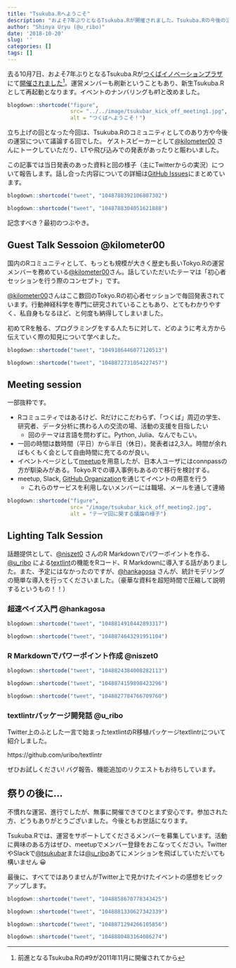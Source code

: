 ```yaml
---
title: "Tsukuba.Rへようこそ"
description: "およそ7年ぶりとなるTsukuba.Rが開催されました。Tsukuba.Rの今後の活動について話いました。また、Tokyo.Rの運営メンバーを務める@kilometer00さんによるゲストトークを始め、LTも盛り上がりました。"
author: "Shinya Uryu (@u_ribo)"
date: '2018-10-20'
slug: ''
categories: []
tags: []
---
```


去る10月7日、およそ7年ぶりとなるTsukuba.Rが[つくばイノベーションプラザ](http://www.city.tsukuba.lg.jp/shisetsu/shiminseikatsu/1002800.html)にて[開催されました](https://www.meetup.com/ja-JP/TsukubaR/events/254321674/)[^1]。運営メンバーも刷新ということもあり、新生Tsukuba.Rとして再起動となります。イベントのナンバリングも#1と改めました。

[^1]: 前進となるTsukuba.Rの#9が2011年11月に開催されてから


```r
blogdown::shortcode("figure",
                    src= "../../image/tsukubar_kick_off_meeting1.jpg",
                    alt = "つくばへようこそ！")
```


立ち上げの回となった今回は、Tsukuba.Rのコミュニティとしてのあり方や今後の運営について議論する回でした。
ゲストスピーカーとして[\@kilometer00](http://twitter.com/kilometer00) さんにトークしていただり、LTや飛び込みでの発表があったりと賑わいました。

この記事では当日発表のあった資料と回の様子（主にTwitterからの実況）について報告します。話し合った内容についての詳細は[GitHub Issues](https://github.com/tsukubar/hq/issues)にまとめています。

```r
blogdown::shortcode("tweet", "1048788392106807302")
```

```r
blogdown::shortcode("tweet", "1048788304051621888")
```

記念すべき？最初のつぶやき。

## Guest Talk Sessoion \@kilometer00

国内のRコミュニティとして、もっとも規模が大きく歴史も長いTokyo.Rの運営メンバーを務めている[\@kilometer00](http://twitter.com/kilometer00)さん。話していただいたテーマは「初心者セッションを行う際のコンセプト」です。

<script async class="speakerdeck-embed" data-id="f6d07c06ab73475db39096901a2a15b6" data-ratio="1.33333333333333" src="//speakerdeck.com/assets/embed.js"></script>

[\@kilometer00](http://twitter.com/kilometer00)さんはここ数回のTokyo.Rの初心者セッションで毎回発表されています。行動神経科学を専門に研究されていることもあり、とてもわかりやすく、私自身もなるほど、と何度も納得してしまいました。

初めてRを触る、プログラミングをする人たちに対して、どのように考え方から伝えていく際の知見について学べました。

```r
blogdown::shortcode("tweet", "1049186446077120513")
```

```r
blogdown::shortcode("tweet", "1048872731054227457")
```


## Meeting session

一部抜粋です。

- Rコミュニティではあるけど、Rだけにこだわらず、「つくば」周辺の学生、研究者、データ分析に携わる人の交流の場、活動の支援を目指したい
    - 回のテーマは言語を問わずに。Python, Julia、なんでもこい。
- 一回の時間は数時間（平日）から半日（休日）。発表者は2,3人。時間が余ればもくもく会として自由時間に充てるのが良い。
- イベントページとして[meetup](https://www.meetup.com/ja-JP/TsukubaR/)を用意したが、日本人ユーザにはconnpassの方が馴染みがある。Tokyo.Rでの導入事例もあるので移行を検討する。
- meetup, Slack, [GitHub Organization](https://github.com/tsukubar)を通じてイベントの用意を行う
    - これらのサービスを利用しないメンバーには職場、メールを通して連絡

```r
blogdown::shortcode("figure",
                    src= "/image/tsukubar_kick_off_meeting2.jpg",
                    alt = "テーマ回に関する議論の様子")
```

## Lighting Talk Session

話題提供として、[\@niszet0](https://twitter.com/niszet0) さんのR Markdownでパワーポイントを作る、[\@u_ribo](https://twitter.com/u_ribo) による[textlint](http://textlint.github.io)の機能をRコード、R Markdownに導入する話がありました。また、予定にはなかったのですが、[\@hankagosa](https://twitter.com/hankagosa) さんが、統計モデリングの簡単な導入を行ってくださいました。（豪華な資料を超短時間で圧縮して説明するというもの！！）

### 超速ベイズ入門 \@hankagosa

```r
blogdown::shortcode("tweet", "1048814910442893317")
```

```r
blogdown::shortcode("tweet", "1048874643291951104")
```


### R Markdownでパワーポイント作成 \@niszet0

```r
blogdown::shortcode("tweet", "1048824384008282113")
```

```r
blogdown::shortcode("tweet", "1048874159898423296")
```

```r
blogdown::shortcode("tweet", "1048827784766709760")
```

### textlintrパッケージ開発話 \@u_ribo

Twitter上のふとした一言で始まったtextlintのR移植パッケージtextlintrについて紹介しました。

https://github.com/uribo/textlintr

ぜひお試しください! バグ報告、機能追加のリクエストもお待ちしています。


## 祭りの後に...

不慣れな運営、進行でしたが、無事に開催できてひとまず安心です。参加された方、どうもありがとうございました。今後ともお世話になります。

Tsukuba.Rでは、運営をサポートしてくださるメンバーを募集しています。活動に興味のある方はぜひ、meetupでメンバー登録をおこなってください。TwitterやSlackで[\@tsukubar](https://twitter.com/tsukubar)または[\@u_ribo](https://twitter.com/u_ribo)あてにメンションを飛ばしていただいても構いません 😀

最後に、すべてではありませんがTwitter上で見かけたイベントの感想をピックアップします。

```r
blogdown::shortcode("tweet", "1048858670778343425")
```

```r
blogdown::shortcode("tweet", "1048881330627342339")
```

```r
blogdown::shortcode("tweet", "1048871294266105856")
```

```r
blogdown::shortcode("tweet", "1048880483164086274")
```
